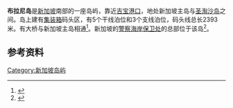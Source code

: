 {{noteTA|G1=Unit}}
{{Infobox settlement
| image = Pulau Brani.JPG
| map_caption             =
| pushpin_map             = Singapore
| pushpin_map_caption     = 布拉尼岛在新加坡的位置
| coordinates             = {{coord|1|15|36|N|103|50|00|E|format=dms|display=inline,title}}
| subdivision_type        = 国家
| subdivision_name        = [[新加坡|新加坡]]
| area_total_km2          = 
| population_footnotes    = 
| population_total        = 
| population_as_of        = 
| population_density_km2  = auto
| blank_name_sec1         = 
| blank_info_sec1         = 
}}
{{SG neighbourhood
| imagemap=
| englishname=Pulau Brani
| chinesename=布拉尼岛
| pinyin=Bùlānídǎo
| malayname=Pulau Brani
| tamilname=''fill in''
}}
'''布拉尼岛'''是[[新加坡|新加坡]]南部的一座岛屿，靠近[[吉宝港口|吉宝港口]]，地处新加坡主岛与[[圣淘沙岛|圣淘沙岛]]之间。岛上建有[[集装箱|集装箱]]码头区，有5个干线泊位和3个支线泊位，码头线总长2393米。有大桥与新加坡主岛相通<ref>{{cite web| language =zh-cn| publisher =亚瀚船务| title =新加坡港口简介| url =http://www.johnasia.com/ports/8-port-of-singapore-| date =| accessdate =2011-09-01}}{{dead link|date=2017年12月 |bot=InternetArchiveBot |fix-attempted=yes }}</ref>。新加坡的[[警察海岸保卫处|警察海岸保卫处]]的总部位于该岛<ref>{{cite web | language = zh-cn | publisher = 搜狐军事 | title = 新加坡警察海岸卫队的历史 | url = http://mil.news.sohu.com/20080118/n254749178.shtml | date = 2008-01-18 | accessdate = 2011-09-01 }}{{Dead link}}</ref>。
==参考资料==
{{reflist}}

[[Category:新加坡岛屿|Category:新加坡岛屿]]